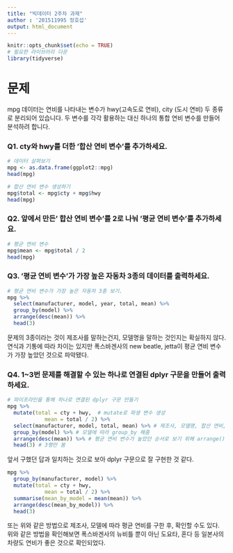 ---
title: "빅데이터 2주차 과제"
author : '201511995 정호섭'
output: html_document
---


```{r setup, include=TRUE}
knitr::opts_chunk$set(echo = TRUE)
# 필요한 라이브러리 다운
library(tidyverse)
```

# 문제

mpg 데이터는 연비를 나타내는 변수가 hwy(고속도로 연비), city (도시 연비) 두 종류로 분리되어 있습니다. 두 변수를 각각 활용하는 대신 하나의 통합 연비 변수를 만들어 분석하려 합니다.

### Q1. cty와 hwy를 더한 '합산 연비 변수'를 추가하세요.

```{r}
# 데이터 살펴보기
mpg <- as.data.frame(ggplot2::mpg)
head(mpg)
```

```{r}
# 합산 연비 변수 생성하기
mpg$total <- mpg$cty + mpg$hwy
head(mpg)
```


### Q2. 앞에서 만든' 합산 연비 변수'를 2로 나눠 '평균 연비 변수'를 추가하세요.
```{r}
# 평균 연비 변수
mpg$mean <- mpg$total / 2
head(mpg)
```

### Q3. '평균 연비 변수'가 가장 높은 자동차 3종의 데이터를 출력하세요.

```{r}
# 평균 연비 변수가 가장 높은 자동차 3종 보기.
mpg %>%
  select(manufacturer, model, year, total, mean) %>%
  group_by(model) %>%
  arrange(desc(mean)) %>%
  head(3)
```
문제의 3종이라는 것이 제조사를 말하는건지, 모델명을 말하는 것인지는 확실하지 않다. 연식과 기통에 따라 차이는 있지만  폭스바겐사의 new beatle, jetta이 평균 연비 변수가 가장 높았던 것으로 파악됐다. 

### Q4. 1~3번 문제를 해결할 수 있는 하나로 연결된 dplyr 구문을 만들어 출력하세요.

```{r}
# 파이프라인을 통해 하나로 연결된 dplyr 구문 만들기
mpg %>%
  mutate(total = cty + hwy,  # mutate로 파생 변수 생성
            mean = total / 2) %>%
  select(manufacturer, model, total, mean) %>% # 제조사, 모델명, 합산 연비, 평균 연비만 봄
  group_by(model) %>% # 모델에 따라 group_by 해줌
  arrange(desc(mean)) %>% # 평균 연비 변수가 높았던 순서로 보기 위해 arrange() 사용
  head(3) # 3행만 봄
```

앞서 구했던 답과 일치하는 것으로 보아 dplyr 구문으로 잘 구현한 것 같다.

```{r}
mpg %>%
  group_by(manufacturer, model) %>%
  mutate(total = cty + hwy,
            mean = total / 2) %>%
  summarise(mean_by_model = mean(mean)) %>%
  arrange(desc(mean_by_model)) %>%
  head(3)
```

또는 위와 같은 방법으로 제조사, 모델에 따라 평균 연비를 구한 후, 확인할 수도 있다. 위와 같은 방법을 확인해보면 폭스바겐사의 뉴비틀 뿐이 아닌 도요타, 혼다 등 일본사의 차량도 연비가 좋은 것으로 확인되었다.